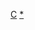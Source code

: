 {{asbox
|image=Flag of the Democratic Republic of the Congo.svg
|name=Template:Democratic_Republic_of_the_Congo-stub
|subject=與[[剛果民主共和國]]相關的
|category=剛果民主共和國小作品
}}<noinclude>
[[Category:非洲小作品模板|C]][[Category:剛果民主共和國小作品|*]]
</noinclude>